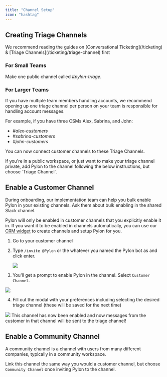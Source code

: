 ```yaml
---
title: "Channel Setup"
icon: "hashtag"
---
```


## Creating Triage Channels

<Tip>
  We recommend reading the guides on [Conversational Ticketing](/ticketing) &
  [Triage Channels](/ticketing/triage-channel) first
</Tip>

### For Small Teams

Make one public channel called _#pylon-triage_.

### For Larger Teams

If you have multiple team members handling accounts, we recommend opening up one
triage channel per person on your team is responsible for handling account
messages.

For example, if you have three CSMs Alex, Sabrina, and John:

- _#alex-customers_
- _#sabrina-customers_
- _#john-customers_

<Check>You can now connect customer channels to these Triage Channels.</Check>

<Tip>
  If you're in a public workspace, or just want to make your triage channel private, 
  add Pylon to the channel following the below instructions, but choose `Triage Channel`.
</Tip>

## Enable a Customer Channel

<Tip>
  During onboarding, our implementation team can help you bulk enable Pylon in
  your existing channels. Ask them about bulk enabling in the shared Slack
  channel.
</Tip>

Pylon will only be enabled in customer channels that you explicitly enable it
in. If you want it to be enabled in channels automatically, you can use our
[CRM widget](/crm/salesforce/features#channel-creation-from-salesforce) to
create channels and setup Pylon for you.

1. Go to your customer channel
2. Type `/invite @Pylon` or the whatever you named the Pylon bot as and click
   enter.

   <Frame>
     <img src="/images/enable-1.png" />
   </Frame>

3. You'll get a prompt to enable Pylon in the channel. Select `Customer Channel`.

<Frame>
  <img src="/images/enable-3.png" />
</Frame>

4. Fill out the modal with your preferences including selecting the desired
   triage channel (these will be saved for the next time)

<Frame>
  <img src="/images/enable-4.png" />
</Frame>

<Check>
  This channel has now been enabled and now messages from the customer in that
  channel will be sent to the triage channel!
</Check>

## Enable a Community Channel

A community channel is a channel with users from many different companies, typically in a community workspace.

Link this channel the same way you would a customer channel, but choose `Community Channel` once inviting
Pylon to the channel.